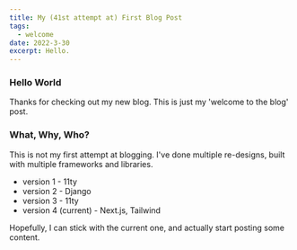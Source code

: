```yaml
---
title: My (41st attempt at) First Blog Post
tags:
  - welcome
date: 2022-3-30
excerpt: Hello.
---
```


### Hello World

Thanks for checking out my new blog. This is just my 'welcome to the blog' post.

### What, Why, Who?

This is not my first attempt at blogging. I've done multiple re-designs, built with multiple frameworks and libraries.

* version 1 - 11ty
* version 2 - Django
* version 3 - 11ty
* version 4 (current) - Next.js, Tailwind

Hopefully, I can stick with the current one, and actually start posting some content.